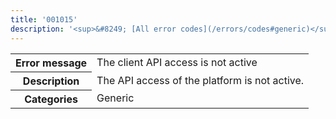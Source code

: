 ---
title: '001015'  
description: '<sup>&#8249; [All error codes](/errors/codes#generic)</sup>'
---

<table>
    <tbody>
        <tr>
            <th class="header"><strong>Error message</strong></th>
            <td class="table-content">The client API access is not active</td>
        </tr>
        <tr>
            <th class="header"><strong>Description</strong></th>
            <td class="table-content">The API access of the platform is not active.</td>
        </tr>
        <tr>
            <th class="header"><strong>Categories</strong></th>
            <td class="table-content">  
<div class="label">Generic</div>
</td>
        </tr>
    </tbody>
</table>
